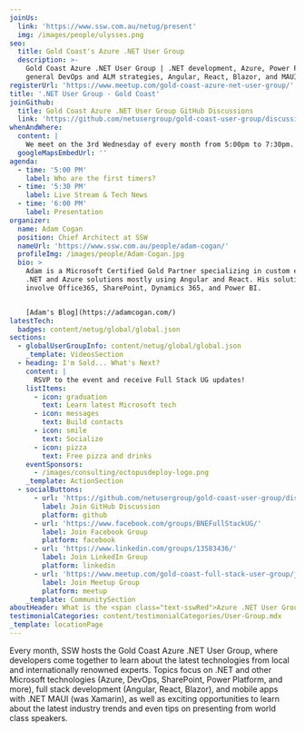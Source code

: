 ```yaml
---
joinUs:
  link: 'https://www.ssw.com.au/netug/present'
  img: /images/people/ulysses.png
seo:
  title: Gold Coast's Azure .NET User Group
  description: >-
    Gold Coast Azure .NET User Group | .NET development, Azure, Power Platform,
    general DevOps and ALM strategies, Angular, React, Blazor, and MAUI.
registerUrl: 'https://www.meetup.com/gold-coast-azure-net-user-group/'
title: '.NET User Group - Gold Coast'
joinGithub:
  title: Gold Coast Azure .NET User Group GitHub Discussions
  link: 'https://github.com/netusergroup/gold-coast-user-group/discussions'
whenAndWhere:
  content: |
    We meet on the 3rd Wednesday of every month from 5:00pm to 7:30pm.
  googleMapsEmbedUrl: ''
agenda:
  - time: '5:00 PM'
    label: Who are the first timers?
  - time: '5:30 PM'
    label: Live Stream & Tech News
  - time: '6:00 PM'
    label: Presentation
organizer:
  name: Adam Cogan
  position: Chief Architect at SSW
  nameUrl: 'https://www.ssw.com.au/people/adam-cogan/'
  profileImg: /images/people/Adam-Cogan.jpg
  bio: >
    Adam is a Microsoft Certified Gold Partner specializing in custom enterprise
    .NET and Azure solutions mostly using Angular and React. His solutions also
    involve Office365, SharePoint, Dynamics 365, and Power BI.


    [Adam's Blog](https://adamcogan.com/)
latestTech:
  badges: content/netug/global/global.json
sections:
  - globalUserGroupInfo: content/netug/global/global.json
    _template: VideosSection
  - heading: I'm Sold... What's Next?
    content: |
      RSVP to the event and receive Full Stack UG updates!
    listItems:
      - icon: graduation
        text: Learn latest Microsoft tech
      - icon: messages
        text: Build contacts
      - icon: smile
        text: Socialize
      - icon: pizza
        text: Free pizza and drinks
    eventSponsors:
      - /images/consulting/octopusdeploy-logo.png
    _template: ActionSection
  - socialButtons:
      - url: 'https://github.com/netusergroup/gold-coast-user-group/discussions'
        label: Join GitHub Discussion
        platform: github
      - url: 'https://www.facebook.com/groups/BNEFullStackUG/'
        label: Join Facebook Group
        platform: facebook
      - url: 'https://www.linkedin.com/groups/13583436/'
        label: Join LinkedIn Group
        platform: linkedin
      - url: 'https://www.meetup.com/gold-coast-full-stack-user-group/join/'
        label: Join Meetup Group
        platform: meetup
    _template: CommunitySection
aboutHeader: What is the <span class="text-sswRed">Azure .NET User Group</span>?
testimonialCategories: content/testimonialCategories/User-Group.mdx
_template: locationPage
---
```


Every month, SSW hosts the Gold Coast Azure .NET User Group, where developers come together to learn about the latest technologies from local and internationally renowned experts. Topics focus on .NET and other Microsoft technologies (Azure, DevOps, SharePoint, Power Platform, and more), full stack development (Angular, React, Blazor), and mobile apps with .NET MAUI (was Xamarin), as well as exciting opportunities to learn about the latest industry trends and even tips on presenting from world class speakers.

